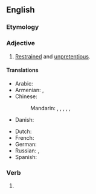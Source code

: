 ==English==

===Etymology===
{{prefix|en|under|stated}}

===Adjective===
{{en-adj}}

# [[restrained|Restrained]] and [[unpretentious]].

====Translations====
{{trans-top|restrained and unpretentious}}
* Arabic: {{t-needed|ar}}
* Armenian: {{t+|hy|զուսպ}}, {{t+|hy|անհավակնոտ}}
* Chinese:
*: Mandarin: {{t|cmn|[[低調]][[的]]}}, {{t|cmn|[[低调]][[的]]|tr=dīdiào de}}, {{t|cmn|[[樸素]][[的]]}}, {{t|cmn|[[朴素]][[的]]|tr=pǔsù de}}, {{t|cmn|[[簡樸]][[的]]}}, {{t|cmn|[[简朴]][[的]]|tr=jiǎnpǔ de}}
* Danish: {{t|da|nedtonet}}
{{trans-mid}}
* Dutch: {{t|nl|niet overdreven}}
* French: {{t-needed|fr}}
* German: {{t-needed|de}}
* Russian: {{t+|ru|скромный}}, {{t+|ru|аскетичный}}
* Spanish: {{t-needed|es}}
{{trans-bottom}}

===Verb===
{{head|en|verb form}}

# {{en-past of|understate}}